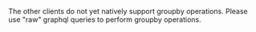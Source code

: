 

<Tabs groupId="languages">
<TabItem value="py" label="Python Client v4">
  <FilteredTextBlock
    text={PyCode}
    startMarker="START GroupByExample"
    endMarker="END GroupByExample"
    language="py"
  />
</TabItem>
<TabItem value="gql" label="Raw GraphQL">

  The other clients do not yet natively support groupby operations. Please use "raw" graphql queries to perform groupby operations.

  <FilteredTextBlock
    text={PyCodeV3}
    startMarker="START GroupByExampleGQL"
    endMarker="END GroupByExampleGQL"
    language="graphql"
  />
</TabItem>
</Tabs>
